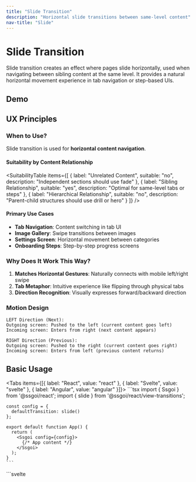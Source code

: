 ```yaml
---
title: "Slide Transition"
description: "Horizontal slide transitions between same-level content"
nav-title: "Slide"
---
```


# Slide Transition

Slide transition creates an effect where pages slide horizontally, used when navigating between sibling content at the same level. It provides a natural horizontal movement experience in tab navigation or step-based UIs.

## Demo

<ViewTransitionDemo type="slide" />

## UX Principles

### When to Use?

Slide transition is used for **horizontal content navigation**.

#### Suitability by Content Relationship

<SuitabilityTable
  items={[
    {
      label: "Unrelated Content",
      suitable: "no",
      description: "Independent sections should use fade"
    },
    {
      label: "Sibling Relationship",
      suitable: "yes",
      description: "Optimal for same-level tabs or steps"
    },
    {
      label: "Hierarchical Relationship",
      suitable: "no",
      description: "Parent-child structures should use drill or hero"
    }
  ]}
/>

#### Primary Use Cases

- **Tab Navigation**: Content switching in tab UI
- **Image Gallery**: Swipe transitions between images
- **Settings Screen**: Horizontal movement between categories
- **Onboarding Steps**: Step-by-step progress screens

### Why Does It Work This Way?

1. **Matches Horizontal Gestures**: Naturally connects with mobile left/right swipe
2. **Tab Metaphor**: Intuitive experience like flipping through physical tabs
3. **Direction Recognition**: Visually expresses forward/backward direction

### Motion Design

```
LEFT Direction (Next):
Outgoing screen: Pushed to the left (current content goes left)
Incoming screen: Enters from right (next content appears)

RIGHT Direction (Previous):
Outgoing screen: Pushed to the right (current content goes right)
Incoming screen: Enters from left (previous content returns)
```

## Basic Usage

<Tabs items={[{ label: "React", value: "react" }, { label: "Svelte", value: "svelte" }, { label: "Angular", value: "angular" }]}>
  <TabPanel value="react">
    ```tsx
    import { Ssgoi } from '@ssgoi/react';
    import { slide } from '@ssgoi/react/view-transitions';

    const config = {
      defaultTransition: slide()
    };

    export default function App() {
      return (
        <Ssgoi config={config}>
          {/* App content */}
        </Ssgoi>
      );
    }
    ```
  </TabPanel>
  <TabPanel value="svelte">
    ```svelte
    <script>
      import { Ssgoi } from '@ssgoi/svelte';
      import { slide } from '@ssgoi/svelte/view-transitions';

      const config = {
        defaultTransition: slide()
      };
    </script>

    <Ssgoi {config}>
      <slot />
    </Ssgoi>
    ```
  </TabPanel>
  <TabPanel value="angular">
    ```typescript
    import { Component } from "@angular/core";
    import { RouterOutlet } from "@angular/router";
    import { Ssgoi } from "@ssgoi/angular";
    import { slide } from "@ssgoi/angular/view-transitions";
    import type { SsgoiConfig } from "@ssgoi/angular";

    @Component({
      selector: "app-root",
      standalone: true,
      imports: [RouterOutlet, Ssgoi],
      template: `
        <div
          ssgoi
          [config]="config"
          style="position: relative; min-height: 100vh;"
        >
          <router-outlet />
        </div>
      `
    })
    export class AppComponent {
      config: SsgoiConfig = {
        defaultTransition: slide()
      };
    }
    ```
  </TabPanel>
</Tabs>

## Practical Examples

### 1. Tab Navigation

Content switching in tab UI:

<Tabs items={[{ label: "React", value: "react" }, { label: "Svelte", value: "svelte" }, { label: "Angular", value: "angular" }]}>
  <TabPanel value="react">
    ```tsx
    const config = {
      transitions: [
        {
          from: '/tabs/home',
          to: '/tabs/profile',
          transition: slide({ direction: 'left' }),
          symmetric: true  // Automatically right on back navigation
        },
        {
          from: '/tabs/profile',
          to: '/tabs/settings',
          transition: slide({ direction: 'left' }),
          symmetric: true
        }
      ]
    };
    ```
  </TabPanel>
  <TabPanel value="svelte">
    ```svelte
    <script>
      const config = {
        transitions: [
          {
            from: '/tabs/home',
            to: '/tabs/profile',
            transition: slide({ direction: 'left' }),
            symmetric: true  // Automatically right on back navigation
          },
          {
            from: '/tabs/profile',
            to: '/tabs/settings',
            transition: slide({ direction: 'left' }),
            symmetric: true
          }
        ]
      };
    </script>
    ```
  </TabPanel>
  <TabPanel value="angular">
    ```typescript
    import { Component } from "@angular/core";
    import { Ssgoi } from "@ssgoi/angular";
    import { slide } from "@ssgoi/angular/view-transitions";
    import type { SsgoiConfig } from "@ssgoi/angular";

    @Component({
      selector: "app-root",
      standalone: true,
      imports: [Ssgoi],
      template: `
        <div ssgoi [config]="config">
          <!-- App content -->
        </div>
      `
    })
    export class AppComponent {
      config: SsgoiConfig = {
        transitions: [
          {
            from: '/tabs/home',
            to: '/tabs/profile',
            transition: slide({ direction: 'left' }),
            symmetric: true  // Automatically right on back navigation
          },
          {
            from: '/tabs/profile',
            to: '/tabs/settings',
            transition: slide({ direction: 'left' }),
            symmetric: true
          }
        ]
      };
    }
    ```
  </TabPanel>
</Tabs>

### 2. Image Gallery

Swipe transitions between images:

<Tabs items={[{ label: "React", value: "react" }, { label: "Svelte", value: "svelte" }, { label: "Angular", value: "angular" }]}>
  <TabPanel value="react">
    ```tsx
    const config = {
      transitions: [
        {
          from: '/gallery/photo-*',
          to: '/gallery/photo-*',
          transition: slide({ 
            direction: 'left',
            spring: { stiffness: 300, damping: 30 }
          })
        }
      ]
    };
    ```
  </TabPanel>
  <TabPanel value="svelte">
    ```svelte
    <script>
      const config = {
        transitions: [
          {
            from: '/gallery/photo-*',
            to: '/gallery/photo-*',
            transition: slide({ 
              direction: 'left',
              spring: { stiffness: 300, damping: 30 }
            })
          }
        ]
      };
    </script>
    ```
  </TabPanel>
  <TabPanel value="angular">
    ```typescript
    import { Component } from "@angular/core";
    import { Ssgoi } from "@ssgoi/angular";
    import { slide } from "@ssgoi/angular/view-transitions";
    import type { SsgoiConfig } from "@ssgoi/angular";

    @Component({
      selector: "app-root",
      standalone: true,
      imports: [Ssgoi],
      template: `
        <div ssgoi [config]="config">
          <!-- App content -->
        </div>
      `
    })
    export class AppComponent {
      config: SsgoiConfig = {
        transitions: [
          {
            from: '/gallery/photo-*',
            to: '/gallery/photo-*',
            transition: slide({
              direction: 'left',
              spring: { stiffness: 300, damping: 30 }
            })
          }
        ]
      };
    }
    ```
  </TabPanel>
</Tabs>

### 3. Dynamic Direction via Middleware

Automatically determine direction based on tab order:

<Tabs items={[{ label: "React", value: "react" }, { label: "Svelte", value: "svelte" }, { label: "Angular", value: "angular" }]}>
  <TabPanel value="react">
    ```tsx
    const createMiddleware = (tabs) => {
      return (from, to) => {
        const fromIndex = tabs.indexOf(from);
        const toIndex = tabs.indexOf(to);
        
        if (fromIndex < toIndex) {
          return { from: "/nav/left", to: "/nav/right" };
        } else {
          return { from: "/nav/right", to: "/nav/left" };
        }
      };
    };

    const config = {
      transitions: [
        {
          from: "/nav/left",
          to: "/nav/right",
          transition: slide({ direction: "left" })
        },
        {
          from: "/nav/right",
          to: "/nav/left",
          transition: slide({ direction: "right" })
        }
      ],
      middleware: createMiddleware(tabOrder)
    };
    ```
  </TabPanel>
  <TabPanel value="svelte">
    ```svelte
    <script>
      const createMiddleware = (tabs) => {
        return (from, to) => {
          const fromIndex = tabs.indexOf(from);
          const toIndex = tabs.indexOf(to);
          
          if (fromIndex < toIndex) {
            return { from: "/nav/left", to: "/nav/right" };
          } else {
            return { from: "/nav/right", to: "/nav/left" };
          }
        };
      };

      const config = {
        transitions: [
          {
            from: "/nav/left",
            to: "/nav/right",
            transition: slide({ direction: "left" })
          },
          {
            from: "/nav/right",
            to: "/nav/left",
            transition: slide({ direction: "right" })
          }
        ],
        middleware: createMiddleware(tabOrder)
      };
    </script>
    ```
  </TabPanel>
  <TabPanel value="angular">
    ```typescript
    import { Component } from "@angular/core";
    import { Ssgoi } from "@ssgoi/angular";
    import { slide } from "@ssgoi/angular/view-transitions";
    import type { SsgoiConfig } from "@ssgoi/angular";

    @Component({
      selector: "app-root",
      standalone: true,
      imports: [Ssgoi],
      template: `
        <div ssgoi [config]="config">
          <!-- App content -->
        </div>
      `
    })
    export class AppComponent {
      private readonly tabOrder = [
        '/tabs/home',
        '/tabs/profile',
        '/tabs/settings'
      ];

      config: SsgoiConfig = {
        transitions: [
          {
            from: '/nav/left',
            to: '/nav/right',
            transition: slide({ direction: 'left' })
          },
          {
            from: '/nav/right',
            to: '/nav/left',
            transition: slide({ direction: 'right' })
          }
        ],
        middleware: (from: string, to: string) => {
          const fromIndex = this.tabOrder.indexOf(from);
          const toIndex = this.tabOrder.indexOf(to);

          if (fromIndex !== -1 && toIndex !== -1) {
            if (fromIndex < toIndex) {
              return { from: '/nav/left', to: '/nav/right' };
            }
            return { from: '/nav/right', to: '/nav/left' };
          }

          return { from, to };
        }
      };
    }
    ```
  </TabPanel>
</Tabs>

## Performance Optimization

- Uses only `transform: translateX()` for GPU acceleration
- Maintains smooth 60fps without layout recalculation
- Automatically preserves horizontal scroll position

## Accessibility

- Disables transitions when `prefers-reduced-motion` is set
- Full keyboard navigation support
- Properly conveys tab structure to screen readers

## Best Practices

### ✅ DO

- Use for tab navigation or step UIs
- Apply to left/right swiping in image galleries
- Utilize for horizontal movement between setting categories
- Maintain bidirectional consistency with symmetric option
- Connect with natural swipe gestures on mobile

### ❌ DON'T

- Don't use for unrelated section navigation (use fade)
- Don't use for hierarchical structure exploration (use drill or hero)
- Don't mix with vertical scrolling (maintain consistency)
- Don't use with too many tabs (more than 5)
